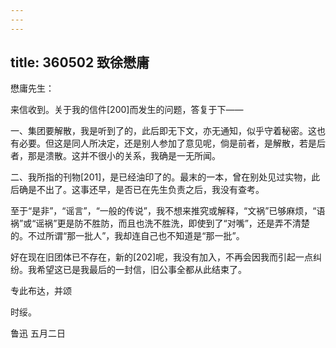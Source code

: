 ```yaml
---
---
---
```

title: 360502 致徐懋庸
---




懋庸先生：

来信收到。关于我的信件[200]而发生的问题，答复于下——

一、集团要解散，我是听到了的，此后即无下文，亦无通知，似乎守着秘密。这也有必要。但这是同人所决定，还是别人参加了意见呢，倘是前者，是解散，若是后者，那是溃散。这并不很小的关系，我确是一无所闻。

二、我所指的刊物[201]，是已经油印了的。最末的一本，曾在别处见过实物，此后确是不出了。这事还早，是否已在先生负责之后，我没有查考。

至于“是非”，“谣言”，“一般的传说”，我不想来推究或解释，“文祸”已够麻烦，“语祸”或“谣祸”更是防不胜防，而且也洗不胜洗，即使到了“对嘴”，还是弄不清楚的。不过所谓“那一批人”，我却连自己也不知道是“那一批”。

好在现在旧团体已不存在，新的[202]呢，我没有加入，不再会因我而引起一点纠纷。我希望这已是我最后的一封信，旧公事全都从此结束了。

专此布达，并颂

时绥。

鲁迅 五月二日